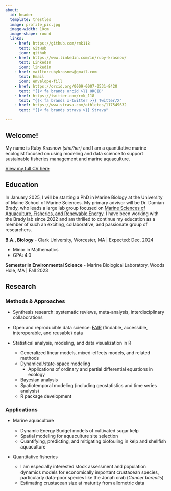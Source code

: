 ```yaml
---
about:
  id: header
  template: trestles
  image: profile_pic.jpg
  image-width: 10cm
  image-shape: round
  links:
    - href: https://github.com/rmk118
      text: GitHub
      icon: github
    - href: https://www.linkedin.com/in/ruby-krasnow/
      text: LinkedIn
      icon: linkedin
    - href: mailto:rubykrasnow@gmail.com
      text: Email
      icon: envelope-fill
    - href: https://orcid.org/0009-0007-0531-8420
      text: "{{< fa brands orcid >}} ORCID"
    - href: https://twitter.com/rmk_118
      text: "{{< fa brands x-twitter >}} Twitter/X"
    - href: https://www.strava.com/athletes/117549632
      text: "{{< fa brands strava >}} Strava"
      
---
```


::: {#header}
## Welcome!

My name is Ruby Krasnow *(she/her)* and I am a quantitative marine ecologist focused on using modeling and data science to support sustainable fisheries management and marine aquaculture.

[View my full CV here](Krasnow_CV_for_web_11-02-24.pdf){target="_blank"}
:::

## Education

In January 2025, I will be starting a PhD in Marine Biology at the University of Maine School of Marine Sciences. My primary advisor will be Dr. Damian Brady, who leads a large lab group focused on [Marine Sciences of Aquaculture, Fisheries, and Renewable Energy](https://umaine.edu/bradylab/). I have been working with the Brady lab since 2022 and am thrilled to continue my education as a member of such an exciting, collaborative, and passionate group of researchers.

**B.A., Biology** - Clark University, Worcester, MA \| Expected: Dec. 2024

-   Minor in Mathematics
-   GPA: 4.0

**Semester in Environmental Science** - Marine Biological Laboratory, Woods Hole, MA \| Fall 2023

## Research

### Methods & Approaches

-   Synthesis research: systematic reviews, meta-analysis, interdisciplinary collaborations

-   Open and reproducible data science: [FAIR](https://www.go-fair.org/fair-principles/) (findable, accessible, interoperable, and reusable) data

-   Statistical analysis, modeling, and data visualization in R

    -   Generalized linear models, mixed-effects models, and related methods
    -   Dynamical/state-space modeling
        -   Applications of ordinary and partial differential equations in ecology
    -   Bayesian analysis
    -   Spatiotemporal modeling (including geostatistics and time series analysis)
    -   R package development

### Applications

-   Marine aquaculture

    -   Dynamic Energy Budget models of cultivated sugar kelp
    -   Spatial modeling for aquaculture site selection
    -   Quantifying, predicting, and mitigating biofouling in kelp and shellfish aquaculture

-   Quantitative fisheries

    -   I am especially interested stock assessment and population dynamics models for economically important crustacean species, particularly data-poor species like the Jonah crab (*Cancer borealis*)
    -   Estimating crustacean size at maturity from allometric data
